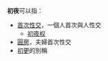 '''初夜'''可以指：
* [[首次性交|首次性交]]，一個人首次與人性交
** [[初夜权|初夜权]]
* [[圓房|圓房]]，夫婦首次性交
* [[初更|初更]]的別稱
{{disambig}}